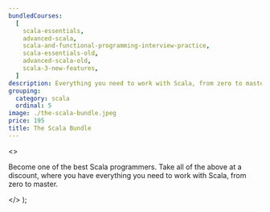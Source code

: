 ```yaml
---
bundledCourses:
  [
    scala-essentials,
    advanced-scala,
    scala-and-functional-programming-interview-practice,
    scala-essentials-old,
    advanced-scala-old,
    scala-3-new-features,
  ]
description: Everything you need to work with Scala, from zero to master.
grouping:
  category: scala
  ordinal: 5
image: ./the-scala-bundle.jpeg
price: 195
title: The Scala Bundle
---
```


  <>
    <p>
      Become one of the best Scala programmers. Take all of the above at a
      discount, where you have everything you need to work with Scala, from zero
      to master.
    </p>
  </>
);
